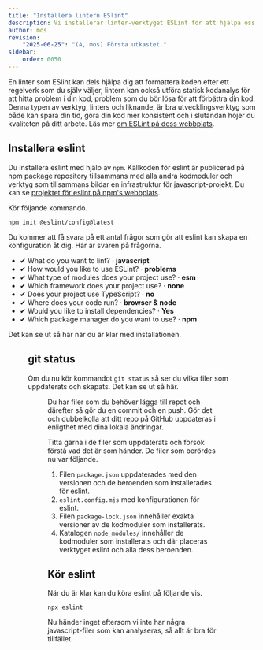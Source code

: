 ```yaml
---
title: "Installera lintern ESlint" 
description: Vi installerar linter-verktyget ESLint för att hjälpa oss att formattera koden och hitta små buggar genom statisk kodanalys.
author: mos
revision:
    "2025-06-25": "(A, mos) Första utkastet."
sidebar:
    order: 0050
---
```



En linter som ESlint kan dels hjälpa dig att formattera koden efter ett regelverk som du själv väljer, lintern kan också utföra statisk kodanalys för att hitta problem i din kod, problem som du bör lösa för att förbättra din kod. Denna typen av verktyg, linters och liknande, är bra utvecklingsverktyg som både kan spara din tid, göra din kod mer konsistent och i slutändan höjer du kvaliteten på ditt arbete. Läs mer [om ESLint på dess webbplats](https://eslint.org/).



## Installera eslint

Du installera eslint med hjälp av `npm`. Källkoden för eslint är publicerad på npm package repository tillsammans med alla andra kodmoduler och verktyg som tillsammans bildar en infrastruktur för javascript-projekt. Du kan se [projektet för eslint på npm's webbplats](https://www.npmjs.com/package/eslint).

Kör följande kommando.

```console title="Installera verktyget eslint med npm."
npm init @eslint/config@latest
```

Du kommer att få svara på ett antal frågor som gör att eslint kan skapa en konfiguration åt dig. Här är svaren på frågorna.

* ✔ What do you want to lint? · **javascript**
* ✔ How would you like to use ESLint? · **problems**
* ✔ What type of modules does your project use? · **esm**
* ✔ Which framework does your project use? · **none**
* ✔ Does your project use TypeScript? · **no**
* ✔ Where does your code run? · **browser & node**
* ✔ Would you like to install dependencies? · **Yes**
* ✔ Which package manager do you want to use? · **npm**

Det kan se ut så här när du är klar med installationen.


<Figure 
    src={eslint1}
    caption="Nu är eslint installerad och konfigurerad."
/>



## git status

Om du nu kör kommandot `git status` så ser du vilka filer som uppdaterats och skapats. Det kan se ut så här.


<Figure 
    src={eslint2}
    caption="Inspektera vilka filer som uppdaterats och skapats."
/>

Du har filer som du behöver lägga till repot och därefter så gör du en commit och en push. Gör det och dubbelkolla att ditt repo på GitHub uppdateras i enligthet med dina lokala ändringar.

Titta gärna i de filer som uppdaterats och försök förstå vad det är som händer. De filer som berördes nu var följande.

1. Filen `package.json` uppdaterades med den versionen och de beroenden som installerades för eslint.
1. `eslint.config.mjs` med konfigurationen för eslint.
1. Filen `package-lock.json` innehåller exakta versioner av de kodmoduler som installerats.
1. Katalogen `node_modules/` innehåller de kodmoduler som installerats och där placeras verktyget eslint och alla dess beroenden.



## Kör eslint

När du är klar kan du köra eslint på följande vis.

```console title="Kör eslint."
npx eslint
```

Nu händer inget eftersom vi inte har några javascript-filer som kan analyseras, så allt är bra för tillfället.

